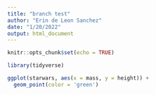 ```yaml
---
title: "branch test"
author: "Erin de Leon Sanchez"
date: "1/20/2022"
output: html_document
---
```


```r
knitr::opts_chunk$set(echo = TRUE)

library(tidyverse)
```

```r
ggplot(starwars, aes(x = mass, y = height)) +
  geom_point(color = 'green')
```

